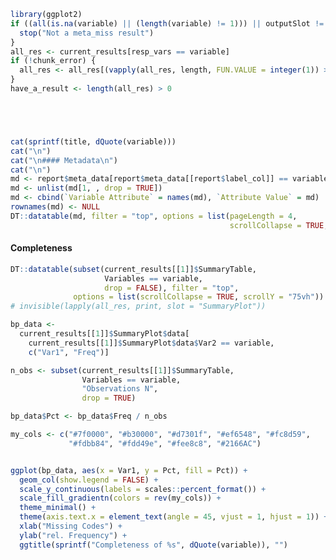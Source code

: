 ```{r include=FALSE}
library(ggplot2)
if ((all(is.na(variable) || (length(variable) != 1))) || outputSlot != "") {
  stop("Not a meta_miss result")
}
all_res <- current_results[resp_vars == variable]
if (!chunk_error) {
  all_res <- all_res[(vapply(all_res, length, FUN.VALUE = integer(1)) > 0)]
}
have_a_result <- length(all_res) > 0
```
::: {style="height: 3em;"}
:::
```{r results='asis', eval=TRUE}
cat(sprintf(title, dQuote(variable)))
cat("\n")
cat("\n#### Metadata\n")
cat("\n")
md <- report$meta_data[report$meta_data[[report$label_col]] == variable, , drop = FALSE]
md <- unlist(md[1, , drop = TRUE])
md <- cbind(`Variable Attribute` = names(md), `Attribute Value` = md)
rownames(md) <- NULL
DT::datatable(md, filter = "top", options = list(pageLength = 4,
                                                 scrollCollapse = TRUE, scrollY = "75vh")) # nrow(md)))
```

#### Completeness

```{r echo=FALSE, eval=TRUE||have_a_result}
DT::datatable(subset(current_results[[1]]$SummaryTable, 
                     Variables == variable,
                     drop = FALSE), filter = "top", 
              options = list(scrollCollapse = TRUE, scrollY = "75vh"))
# invisible(lapply(all_res, print, slot = "SummaryPlot"))
```

```{r echo=FALSE, eval=TRUE||have_a_result}
bp_data <- 
  current_results[[1]]$SummaryPlot$data[
    current_results[[1]]$SummaryPlot$data$Var2 == variable, 
    c("Var1", "Freq")]

n_obs <- subset(current_results[[1]]$SummaryTable, 
                Variables == variable, 
                "Observations N", 
                drop = TRUE)

bp_data$Pct <- bp_data$Freq / n_obs

my_cols <- c("#7f0000", "#b30000", "#d7301f", "#ef6548", "#fc8d59",
             "#fdbb84", "#fdd49e", "#fee8c8", "#2166AC")


ggplot(bp_data, aes(x = Var1, y = Pct, fill = Pct)) + 
  geom_col(show.legend = FALSE) + 
  scale_y_continuous(labels = scales::percent_format()) + 
  scale_fill_gradientn(colors = rev(my_cols)) +
  theme_minimal() + 
  theme(axis.text.x = element_text(angle = 45, vjust = 1, hjust = 1)) +
  xlab("Missing Codes") +
  ylab("rel. Frequency") +
  ggtitle(sprintf("Completeness of %s", dQuote(variable)), "")
```


